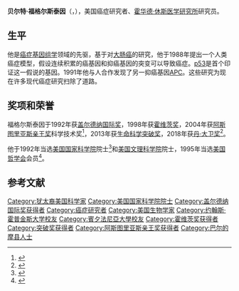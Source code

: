 {{Infobox scientist
| name              = 贝尔特·福格尔斯泰因<br>Bert Vogelstein
| image             = Bert Vogelstein giving the Trent Lecture.jpg
| image_size        = 
| caption           = 
| birth_date        = {{Birth date and age|1949|06|02}}
| birth_place       = 美国[[马里兰州|马里兰州]][[巴爾的摩|巴爾的摩]]
| death_date        = <!-- {{Death date and age|YYYY|MM|DD|YYYY|MM|DD}} (death date then birth date) -->
| death_place       = 
| resting_place     = 
| residence         = 
| citizenship       = 
| nationality       = {{USA}}
| fields            = [[肿瘤学|肿瘤学]]、[[小兒科|小兒科]]
| workplaces        = [[約翰·霍普金斯大學醫學院|約翰·霍普金斯大學醫學院]]
| alma_mater        = [[宾夕法尼亚大学|宾夕法尼亚大学]]<br>[[約翰·霍普金斯大學醫學院|約翰·霍普金斯大學醫學院]]
| known_for         = [[p53|p53]]、[[体细胞|体细胞]]突变与适应性进化
| influences        = 
| influenced        = 
| awards            = 阿斯图里亚斯亲王奖{{small|(2004年)}}<br>[[生命科学突破奖|生命科学突破奖]]{{small|(2013年)}}<ref>{{cite web|url=https://breakthroughprize.org/Laureates/2/L34|title=breakthrough prize|date=2013|accessdate=2019-02-03|archive-date=2017-04-16|archive-url=https://web.archive.org/web/20170416003252/https://breakthroughprize.org/Laureates/2/L34|dead-url=no}}</ref>
| website           =
| footnotes         = 
| spouse            = Ilene Vogelstein
}}
'''贝尔特·福格尔斯泰因'''（{{lang_en|'''Bert Vogelstein'''}}，{{bd|1949年|6月2日||}}），美国癌症研究者、[[霍华德·休斯医学研究所|霍华德·休斯医学研究所]]研究员。

== 生平 ==
他是[[癌症基因组学|癌症基因组学]]领域的先驱，基于对[[大肠癌|大肠癌]]的研究，他于1988年提出一个人类癌症模型，假设连续积累的癌基因和抑癌基因的突变可以导致癌症。[[p53|p53]]是首个印证这一假说的基因。1991年他与人合作发现了另一抑癌基因[[APC|APC]]。这些研究为现在许多现代癌症研究扫除了道路。

== 奖项和荣誉 ==
福格尔斯泰因于1992年获[[盖尔德纳国际奖|盖尔德纳国际奖]]，1998年获[[霍维茨奖|霍维茨奖]]，2004年获[[阿斯图里亚斯亲王奖|阿斯图里亚斯亲王奖]]科学技术奖<ref>{{cite web |title=Premio Príncipe de Asturias de Investigación Científica y Técnica 2004 |url=https://web.archive.org/web/20111023193644/http://www.fpa.es/premios/2004/cientificos-a-la-vanguardia-de-la-lucha-contra-el-cancer/ |publisher=Fundación Príncipe de Asturias |accessdate=2019-02-03 |language=es |date=2004}}</ref>，2013年获[[生命科学突破奖|生命科学突破奖]]，2018年获[[丹·大卫奖|丹·大卫奖]]<ref>{{cite web |title=2018 Future - Personalized Medicine |url=https://www.dandavidprize.org/laureates/2018/243-future-personalized-medicine/983-prof-bert-vogelstein |publisher=Dan David Prize |accessdate=2019-02-03 |language=en |archive-date=2019-02-04 |archive-url=https://web.archive.org/web/20190204014432/https://www.dandavidprize.org/laureates/2018/243-future-personalized-medicine/983-prof-bert-vogelstein |dead-url=no }}</ref>。

他于1992年当选[[美国国家科学院|美国国家科学院]]院士<ref>{{cite web |title=Bert Vogelstein |url=http://www.nasonline.org/member-directory/members/62049.html |publisher=National Academy of Sciences |accessdate=2019-02-03 |archive-date=2019-02-04 |archive-url=https://web.archive.org/web/20190204014635/http://www.nasonline.org/member-directory/members/62049.html |dead-url=no }}</ref>和[[美国文理科学院|美国文理科学院]]院士，1995年当选[[美国哲学会|美国哲学会]]会员<ref>{{cite web| url=https://search.amphilsoc.org/memhist/search?creator=Bert+Vogelstein&title=&subject=&subdiv=&mem=&year=&year-max=&dead=&keyword=&smode=advanced| title=Member History: Bert Vogelstein|publisher=American Philosophical Society| accessdate=2018-12-08}}</ref>。
==参考文献==
{{reflist|2}}
{{突破奖获得者}}
{{阿斯图里亚斯亲王奖获得者|technical-scientific-research}}
{{加拿大盖尔德纳国际奖获得者}}
{{路易莎·格罗斯·霍维茨奖获得者}}

{{Authority control}}
{{DEFAULTSORT:Vogelstein}}
[[Category:犹太裔美国科学家|Category:犹太裔美国科学家]]
[[Category:美国国家科学院院士|Category:美国国家科学院院士]]
[[Category:盖尔德纳国际奖获得者|Category:盖尔德纳国际奖获得者]]
[[Category:癌症研究者|Category:癌症研究者]]
[[Category:美国生物学家|Category:美国生物学家]]
[[Category:约翰斯·霍普金斯大学校友|Category:约翰斯·霍普金斯大学校友]]
[[Category:賓夕法尼亞大學校友|Category:賓夕法尼亞大學校友]]
[[Category:霍维茨奖获得者|Category:霍维茨奖获得者]]
[[Category:突破奖获得者|Category:突破奖获得者]]
[[Category:阿斯图里亚斯亲王奖获得者|Category:阿斯图里亚斯亲王奖获得者]]
[[Category:巴尔的摩县人士|Category:巴尔的摩县人士]]